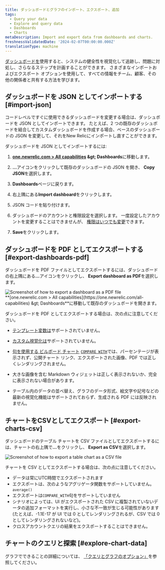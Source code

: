 ```yaml
---
title: ダッシュボードとグラフのインポート、エクスポート、追加
tags:
  - Query your data
  - Explore and query data
  - Dashboards
  - Charts
metaDescription: Import and export data from dashboards and charts.
freshnessValidatedDate: '2024-02-07T00:00:00.000Z'
translationType: machine
---
```


[ダッシュボードを](/docs/query-your-data/explore-query-data/dashboards/introduction-dashboards/)使用すると、システムの健全性を視覚化して追跡し、問題に対処し、さらなるステップを計画することができます。 さまざまなインポートおよびエクスポート オプションを使用して、すべての情報をチーム、顧客、その他の関係者と共有する方法を学びます。

## ダッシュボードを JSON としてインポートする [#import-json]

コードレベルですぐに使用できるダッシュボードを変更する場合は、ダッシュボードを JSON としてインポートできます。 たとえば、2 つの既存のダッシュボードを結合してカスタムダッシュボードを作成する場合、ベースのダッシュボードの JSON を変更して、それをNew Relicにインポートし直すことができます。

ダッシュボードを JSON としてインポートするには:

1. <DNT>**[one.newrelic.com &gt; All capabilities](https://one.newrelic.com/all-capabilities) &amp;gt; Dashboards**</DNT>に移動します。

2. <DNT>**...**</DNT>アイコンをクリックして既存のダッシュボードの JSON を開き、 <DNT>**Copy JSON**</DNT>を選択します。

3. <DNT>**Dashboards**</DNT>ページに戻ります。

4. 右上隅にある<DNT>**Import dashboard**</DNT>をクリックします。

5. JSON コードを貼り付けます。

6. ダッシュボードのアカウントと権限設定を選択します。 一度設定したアカウントを変更することはできませんが、 [権限はいつでも変更](/docs/query-your-data/explore-query-data/dashboards/manage-your-dashboard/#dash-settings)できます。

7. <DNT>**Save**</DNT>をクリックします。

## ダッシュボードを PDF としてエクスポートする [#export-dashboards-pdf]

ダッシュボードを PDF ファイルとしてエクスポートするには、ダッシュボードの右上隅にある<DNT>**...**</DNT>アイコンをクリックし、 <DNT>**Export dashboard as PDF**</DNT>を選択します。

<img title="Export dashboard as PDF" alt="Screenshot of how to export a dashboard as a PDF file" src="/images/dashboards_screenshot-full_export-pdf.webp" />

<figcaption>
  <DNT>**[one.newrelic.com &gt; All capabilities](https://one.newrelic.com/all-capabilities) &amp;gt; Dashboards**</DNT>に移動して既存のダッシュボードを開きます。
</figcaption>

ダッシュボードを PDF としてエクスポートする場合は、次の点に注意してください。

* [テンプレート変数は](/docs/query-your-data/explore-query-data/dashboards/dashboard-template-variables/#requirements)サポートされていません。

* [カスタム視覚化は](/docs/query-your-data/explore-query-data/dashboards/add-custom-visualizations-your-dashboards/)サポートされていません。

* [句を使用する ビルボード チャート](/docs/query-your-data/explore-query-data/use-charts/chart-types/#widget-billboard) [`COMPARE WITH`](/docs/nrql/nrql-syntax-clauses-functions/#sel-compare)では、パーセンテージが表示されず、公開チャート リンク、エクスポートされた画像、PDF では正しくレンダリングされません。

* 大きな画像を含む Markdown ウィジェットは正しく表示されないか、完全に表示されない場合があります。

* テーブル内のデータの並べ替え、グラフのデータ形式、絵文字や記号などの最新の視覚化機能はサポートされておらず、生成される PDF には反映されません。

## チャートをCSVとしてエクスポート [#export-charts-csv]

ダッシュボードのテーブル チャートを CSV ファイルとしてエクスポートするには、チャートの右上隅で<DNT>**...**</DNT>をクリックし、 <DNT>**Export as CSV**</DNT>を選択します。

<img title="Export chart as CSV" alt="Screenshot of how to export a table chart as a CSV file" src="/images/dashboards_screenshot-crop_export-csv.webp" />

チャートを CSV としてエクスポートする場合は、次の点に注意してください。

* データは常にUTC時間でエクスポートされます
* エクスポートは、次のようなアグリゲータ関数をサポートしていません。 `average()`
* エクスポートは`COMPARE_WITH`句をサポートしていません
* シナリオによっては、UI がエクスポートされた CSV に複製されていないデータの追加フォーマットを実行し、小さな不一致が生じる可能性があります (たとえば、-1.1E-17 が UI では 0 としてレンダリングされるが、CSV では 0 としてレンダリングされないなど)。
* クロスアカウントクエリの結果をエクスポートすることはできません。

## チャートのクエリと探索 [#explore-chart-data]

グラフでできることの詳細については、 [「クエリとグラフのオプション」](/docs/new-relic-solutions/new-relic-one/ui-data/basic-ui-features/#data-analysis)を参照してください。